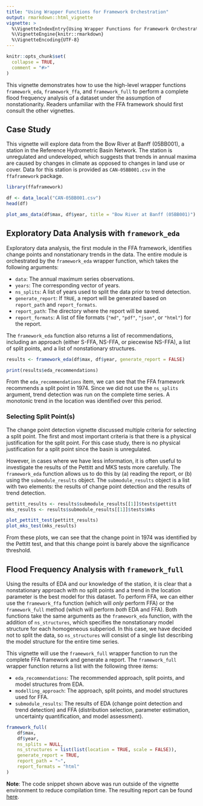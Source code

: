```yaml
---
title: "Using Wrapper Functions for Framework Orchestration"
output: rmarkdown::html_vignette
vignette: >
  %\VignetteIndexEntry{Using Wrapper Functions for Framework Orchestration}
  %\VignetteEngine{knitr::rmarkdown}
  %\VignetteEncoding{UTF-8}
---
```


```r
knitr::opts_chunk$set(
  collapse = TRUE,
  comment = "#>"
)
```

This vignette demonstrates how to use the high-level wrapper functions `framework_eda`, `framework_ffa`, and `framework_full` to perform a complete flood frequency analysis of a dataset under the assumption of nonstationarity.
Readers unfamiliar with the FFA framework should first consult the other vignettes.

## Case Study

This vignette will explore data from the Bow River at Banff (05BB001), a station in the Reference Hydrometric Basin Network.
The station is unregulated and undeveloped, which suggests that trends in annual maxima are caused by changes in climate as opposed to changes in land use or cover.
Data for this station is provided as `CAN-05BB001.csv` in the `ffaframework` package.

```r
library(ffaframework)

df <- data_local("CAN-05BB001.csv")
head(df)

plot_ams_data(df$max, df$year, title = "Bow River at Banff (05BB001)")
```

## Exploratory Data Analysis with `framework_eda`

Exploratory data analysis, the first module in the FFA framework, identifies change points and nonstationary trends in the data.
The entire module is orchestrated by the `framework_eda` wrapper function, which takes the following arguments:

- `data`: The annual maximum series observations.
- `years`: The corresponding vector of years.
- `ns_splits`: A list of years used to split the data prior to trend detection.
- `generate_report`: If `TRUE`, a report will be generated based on `report_path` and `report_formats`.
- `report_path`: The directory where the report will be saved.
- `report_formats`: A list of file formats (`"md"`, `"pdf"`, `"json"`, or `"html"`) for the report.

The `framework_eda` function also returns a list of recommendations, including an approach (either S-FFA, NS-FFA, or piecewise NS-FFA), a list of split points, and a list of nonstationary structures.

```r
results <- framework_eda(df$max, df$year, generate_report = FALSE)

print(results$eda_recommendations)
```

From the `eda_recommendations` item, we can see that the FFA framework recommends a split point in 1974.
Since we did not use the `ns_splits` argument, trend detection was run on the complete time series.
A monotonic trend in the location was identified over this period.

### Selecting Split Point(s)

The change point detection vignette discussed multiple criteria for selecting a split point. 
The first and most important criteria is that there is a physical justification for the split point.
For this case study, there is no physical justification for a split point since the basin is unregulated.

However, in cases where we have less information, it is often useful to investigate the results of the Pettitt and MKS tests more carefully.
The `framework_eda` function allows us to do this by (a) reading the report, or (b) using the `submodule_results` object. 
The `submodule_results` object is a list with two elements: the results of change point detection and the results of trend detection.

```r
pettitt_results <- results$submodule_results[[1]]$tests$pettitt
mks_results <- results$submodule_results[[1]]$tests$mks

plot_pettitt_test(pettitt_results)
plot_mks_test(mks_results)
```

From these plots, we can see that the change point in 1974 was identified by the Pettitt test, and that this change point is barely above the significance threshold.

## Flood Frequency Analysis with `framework_full`

Using the results of EDA and our knowledge of the station, it is clear that a nonstationary approach with no split points and a trend in the location parameter is the best model for this dataset.
To perform FFA, we can either use the `framework_ffa` function (which will *only* perform FFA) or the `framework_full` method (which will perform *both* EDA and FFA). 
Both functions take the same arguments as the `framework_eda` function, with the addition of `ns_structures`, which specifies the nonstationary model structure for each homogeneous subperiod.
In this case, we have decided not to split the data, so `ns_structures` will consist of a single list describing the model structure for the entire time series.

This vignette will use the `framework_full` wrapper function to run the complete FFA framework and generate a report.
The `framework_full` wrapper function returns a list with the following three items:

- `eda_recommendations`: The recommended approach, split points, and model structures from EDA.
- `modelling_approach`: The approach, split points, and model structures used for FFA.
- `submodule_results`: The results of EDA (change point detection and trend detection) and FFA (distribution selection, parameter estimation, uncertainty quantification, and model assessment).


```r
framework_full(
	df$max,
	df$year,
	ns_splits = NULL,
	ns_structures = list(list(location = TRUE, scale = FALSE)),
	generate_report = TRUE,
	report_path = "~",
	report_formats = "html"
)
```

**Note**: The code snippet shown above was run outside of the vignette environment to reduce compilation time. 
The resulting report can be found [here](../example-report.html).
